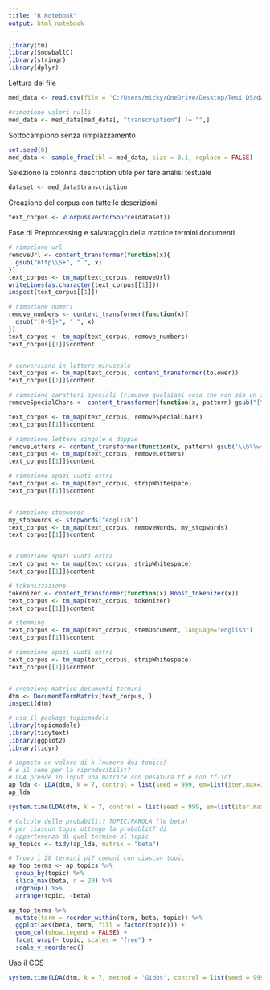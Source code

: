 ```yaml
---
title: "R Notebook"
output: html_notebook
---
```


```r
library(tm)
library(SnowballC)
library(stringr)
library(dplyr)
```

Lettura del file 

```r
med_data <- read.csv(file = 'C:/Users/micky/OneDrive/Desktop/Tesi DS/data/med_transcription.csv')
```

```r
#rimozione valori nulli
med_data <- med_data[med_data[, "transcription"] != "",]
```

Sottocampiono senza rimpiazzamento
```r
set.seed(0)
med_data <- sample_frac(tbl = med_data, size = 0.1, replace = FALSE)
```

Seleziono la colonna description utile per fare analisi testuale
```r
dataset <- med_data$transcription
```

Creazione del corpus con tutte le descrizioni
```r
text_corpus <- VCorpus(VectorSource(dataset))
```

Fase di Preprocessing e salvataggio della matrice termini documenti
```r

# rimozione url
removeUrl <- content_transformer(function(x){
  gsub("http\\S+", " ", x)
})
text_corpus <- tm_map(text_corpus, removeUrl)
writeLines(as.character(text_corpus[[1]]))
inspect(text_corpus[[1]])

# rimozione numeri
remove_numbers <- content_transformer(function(x){
  gsub("[0-9]+", " ", x)
})
text_corpus <- tm_map(text_corpus, remove_numbers)
text_corpus[[1]]$content


# conversione in lettere minuscole
text_corpus <- tm_map(text_corpus, content_transformer(tolower))
text_corpus[[1]]$content

# rimozione caratteri speciali (rimuovo qualsiasi cosa che non sia un simbolo alfanumerico o punteggiatura)
removeSpecialChars <- content_transformer(function(x, pattern) gsub("[^a-zA-Z0-9 ]"," ",x))

text_corpus <- tm_map(text_corpus, removeSpecialChars)
text_corpus[[1]]$content

# rimozione lettere singole e doppie
removeLetters <- content_transformer(function(x, pattern) gsub('\\b\\w{1,2}\\s'," ",x))
text_corpus <- tm_map(text_corpus, removeLetters)
text_corpus[[1]]$content

# rimozione spazi vuoti extra
text_corpus <- tm_map(text_corpus, stripWhitespace)
text_corpus[[1]]$content


# rimozione stopwords
my_stopwords <- stopwords("english")
text_corpus <- tm_map(text_corpus, removeWords, my_stopwords)
text_corpus[[1]]$content


# rimozione spazi vuoti extra
text_corpus <- tm_map(text_corpus, stripWhitespace)
text_corpus[[1]]$content

# tokenizzazione
tokenizer <- content_transformer(function(x) Boost_tokenizer(x))
text_corpus <- tm_map(text_corpus, tokenizer)
text_corpus[[1]]$content

# stemming
text_corpus <- tm_map(text_corpus, stemDocument, language="english")
text_corpus[[1]]$content

# rimozione spazi vuoti extra
text_corpus <- tm_map(text_corpus, stripWhitespace)
text_corpus[[1]]$content


# creazione matrice documenti-termini
dtm <- DocumentTermMatrix(text_corpus, )
inspect(dtm)
```


```r
# uso il package topicmodels 
library(topicmodels)
library(tidytext)
library(ggplot2)
library(tidyr)
```


```r
# imposto un valore di k (numero dei topics) 
# e il seme per la riproducibilit?
# LDA prende in input una matrice con pesatura tf e non tf-idf
ap_lda <- LDA(dtm, k = 7, control = list(seed = 999, em=list(iter.max=10)))
ap_lda
```

```r
system.time(LDA(dtm, k = 7, control = list(seed = 999, em=list(iter.max=10))))
```

```r
# Calcolo delle probabilit? TOPIC/PAROLA (le beta) 
# per ciascun topic ottengo la probablit? di 
# appartenenza di quel termine al topic 
ap_topics <- tidy(ap_lda, matrix = "beta")
```


```r
# Trovo i 20 termini pi? comuni con ciascun topic
ap_top_terms <- ap_topics %>%
  group_by(topic) %>%
  slice_max(beta, n = 20) %>% 
  ungroup() %>%
  arrange(topic, -beta)

ap_top_terms %>%
  mutate(term = reorder_within(term, beta, topic)) %>%
  ggplot(aes(beta, term, fill = factor(topic))) +
  geom_col(show.legend = FALSE) +
  facet_wrap(~ topic, scales = "free") +
  scale_y_reordered()
```

Uso il CGS
```r
system.time(LDA(dtm, k = 7, method = 'Gibbs', control = list(seed = 999, iter=100, burnin=10)))
```



